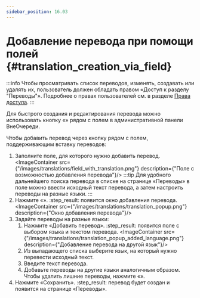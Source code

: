 ```yaml
---
sidebar_position: 16.03
---
```



# Добавление перевода при помощи полей {#translation_creation_via_field}

:::info
Чтобы просматривать список переводов, изменять, создавать или удалять их, пользователь должен обладать правом «Доступ к разделу "Переводы"». Подробнее о правах пользователей см. в разделе [Права доступа](../account_management/access_rights.mdx).
:::

Для быстрого создания и редактирования перевода можно использовать кнопку «<Public/>» рядом с полем в административной панели ВнеОчереди.

Чтобы добавить перевод через кнопку рядом с полем, поддерживающим вставку переводов:
1.  Заполните поле, для которого нужно добавить перевод.
    <ImageContainer src={"/images/translations/field_with_translation.png"} description={"Поле с возможностью добавления перевода"}/>
    :::tip
    Для удобного дальнейшего поиска перевода в списке на странице «Переводы» в поле можно ввести исходный текст перевода, а затем настроить переводы на разные языки.
    :::
2.  Нажмите «<Public/>».
    :step_result: появится окно добавления перевода.
    <ImageContainer src={"/images/translations/translation_popup.png"} description={"Окно добавления перевода"}/>
3.  Задайте переводы на разные языки:
    1.  Нажмите «Добавить перевод».
        :step_result: появится поле с выбором языка и текстом перевода.
        <ImageContainer src={"/images/translations/translation_popup_added_language.png"} description={"Добавление перевода на другой язык"}/>
    2.  Из выпадающего списка выберите язык, на который нужно перевести исходный текст.
    3.  Введите текст перевода.
    4.  Добавьте переводы на другие языки аналогичным образом. Чтобы удалить лишние переводы, нажмите «<RemoveCircleOutline/>».
4.  Нажмите «Сохранить».
    :step_result: перевод будет создан и появится на странице «Переводы».
